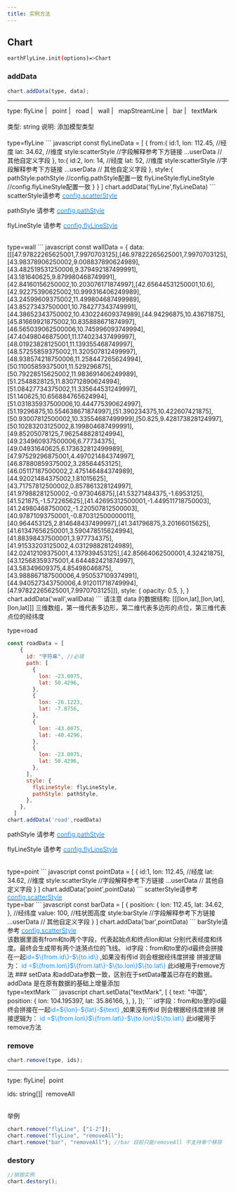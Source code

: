 ```yaml
---
title: 实例方法
---
```



## Chart

```bash
earthFlyLine.init(options)=>Chart
```

### addData

```javascript
chart.addData(type, data);
```

---

<div>
  type:
  <Tag color="cyan">flyLine</Tag>
  <span style="margin-right:8px;">|</span>
  <Tag color="cyan">point</Tag>
  <span style="margin-right:8px;">|</span>
  <Tag color="cyan">road</Tag>
  <span style="margin-right:8px;">|</span>
  <Tag color="cyan">wall</Tag>
  <span style="margin-right:8px;">|</span>
  <Tag color="cyan">mapStreamLine</Tag>
  <span style="margin-right:8px;">|</span>
  <Tag color="cyan">bar</Tag>
  <span style="margin-right:8px;">|</span>
  <Tag color="cyan">textMark</Tag>
</div>

<br/>
<Tag color="blue">类型: string</Tag>
<Tag color="pink"> 说明: 添加模型类型</Tag>
<br/>
<br/>
<Tag color="red">type=flyLine</Tag>
``` javascript
const flyLineData = [
  {
    from:{
      id:1,
      lon: 112.45, //经度
      lat: 34.62, //维度
      style:scatterStyle //字段解释参考下方链接
      ...userData // 其他自定义字段
    },
    to:{
      id:2,
      lon: 14, //经度
      lat: 52, //维度
      style:scatterStyle //字段解释参考下方链接
      ...userData // 其他自定义字段
    },
    style:{
      pathStyle:pathStyle //config.pathStyle配置一致
      flyLineStyle:flyLineStyle //config.flyLineStyle配置一致
    }
  }
]
chart.addData('flyLine',flyLineData)
```
<Alert color="primary">
scatterStyle请参考 <a style="color:" href="javascript:void(0);" data-href="/reference/property/#configscatterstyle"><span style="color:#1890ff;">config.scatterStyle</span></a>

pathStyle 请参考 <a style="color:" href="javascript:void(0);" data-href="/reference/property/#configpathstyle"><span style="color:#1890ff;">config.pathStyle</span></a>

flyLineStyle 请参考 <a style="color:" href="javascript:void(0);" data-href="/reference/property/#configflylinestyle"><span style="color:#1890ff;">config.flyLineStyle</span></a>

</Alert>
<br/>
<Tag color="red">type=wall</Tag>
``` javascript
const wallData = {
    data: [[[47.97822265625001,7.9970703125],[46.97822265625001,7.9970703125],[43.98378906250002,9.008837890624989],[43.482519531250006,9.379492187499991],[43.181640625,9.879980468749991],[42.84160156250002,10.203076171874997],[42.65644531250001,10.6],[42.92275390625002,10.999316406249989],[43.24599609375002,11.499804687499989],[43.85273437500001,10.784277343749991],[44.38652343750002,10.430224609374989],[44.94296875,10.43671875],[45.81669921875002,10.835888671874997],[46.565039062500006,10.745996093749994],[47.40498046875001,11.174023437499997],[48.01923828125001,11.139355468749997],[48.57255859375002,11.320507812499997],[48.938574218750006,11.258447265624994],[50.11005859375001,11.529296875],[50.79228515625002,11.983691406249989],[51.2548828125,11.830712890624994],[51.08427734375002,11.335644531249997],[51.140625,10.656884765624994],[51.031835937500006,10.444775390624997],[51.19296875,10.554638671874997],[51.390234375,10.422607421875],[50.93007812500002,10.33554687499999],[50.825,9.428173828124997],[50.10283203125002,8.199804687499991],[49.85205078125,7.962548828124994],[49.234960937500006,6.77734375],[49.04931640625,6.173632812499989],[47.97529296875001,4.497021484374997],[46.87880859375002,3.28564453125],[46.05117187500002,2.475146484374989],[44.92021484375002,1.81015625],[43.71757812500002,0.857861328124997],[41.97988281250002,-0.973046875],[41.53271484375,-1.6953125],[41.521875,-1.572265625],[41.42695312500001,-1.449511718750003],[41.24980468750002,-1.220507812500003],[40.97871093750001,-0.870312500000011],[40.964453125,2.814648437499997],[41.341796875,3.20166015625],[41.61347656250001,3.590478515624994],[41.88398437500001,3.977734375],[41.91533203125002,4.031298828124989],[42.02412109375001,4.137939453125],[42.85664062500001,4.32421875],[43.12568359375001,4.644482421874997],[43.58349609375,4.85498046875],[43.988867187500006,4.950537109374991],[44.940527343750006,4.912011718749994],[47.97822265625001,7.9970703125]]],
    style: {
      opacity: 0.5,
    },
  }
chart.addData('wall',wallData)
```
<Alert color="primary">
请注意 data 的数据结构: [[[lon,lat],[lon,lat],[lon,lat]]] 三维数组，第一维代表多边形，第二维代表多边形的点位，第三维代表点位的经纬度
</Alert>
<br/>

<Tag color="red">type=road</Tag>
``` javascript
const roadData = [
    {
      id: "字符串", //必填
      path: [
        {
          lon: -23.0075,
          lat: 50.4296,
        },
        {
          lon: -26.1223,
          lat: -7.8756,
        },
        {
          lon: -43.0075,
          lat: -40.4296,
        },
        {
          lon: -23.0075,
          lat: 50.4296,
        },
      ],
      style: {
        flyLineStyle: flyLineStyle,
        pathStyle: pathStyle,
      },
    },
  ]
chart.addData('road',roadData)
```
<Alert color="primary">

pathStyle 请参考 <a style="color:" href="javascript:void(0);" data-href="/reference/property/#configpathstyle"><span style="color:#1890ff;">config.pathStyle</span></a>

flyLineStyle 请参考 <a style="color:" href="javascript:void(0);" data-href="/reference/property/#configflylinestyle"><span style="color:#1890ff;">config.flyLineStyle</span></a>

</Alert>
<br/>
<Tag color="red">type=point</Tag>
``` javascript
const pointData = [
  {
    id:1,
    lon: 112.45, //经度
    lat: 34.62, //维度
    style:scatterStyle //字段解释参考下方链接
    ...userData // 其他自定义字段
  }
]
chart.addData('point',pointData)
```
<Alert color="primary">
scatterStyle请参考 <a style="color:" href="javascript:void(0);" data-href="/reference/property/#configscatterstyle"><span style="color:#1890ff;">config.scatterStyle</span></a>

</Alert>
<br/>
<Tag color="red">type=bar</Tag>
``` javascript
const barData = [
  {
    position: {
      lon: 112.45,
      lat: 34.62,
    }, //经纬度
    value: 100, //柱状图高度
    style:barStyle //字段解释参考下方链接
    ...userData // 其他自定义字段
  }
]
chart.addData('bar',pointData)
```
<Alert color="primary">
barStyle请参考 <a style="color:" href="javascript:void(0);" data-href="/reference/property/#configbarstyle"><span style="color:#1890ff;">config.scatterStyle</span></a>

</Alert>
<br/>
<Alert color="warning">
该数据里面有from和to两个字段，代表起始点和终点lon和lat 分别代表经度和纬度。最终会生成带有两个涟漪点位的飞线。
id字段：from和to里的id最终会拼接在一起<span style="color:#1890ff;">id=$\{from.id\}-$\{to.id\}</span> ,如果没有传id 则会根据经纬度拼接 拼接逻辑为：
<span style="color:#1890ff;">id =$\{from.lon\}$\{from.lat\}-$\{to.lon\}$\{to.lat\}</span> 此id被用于remove方法
</Alert>
### setData
<Alert color="warning">
和addData参数一致，区别在于setData覆盖已存在的数据。addData 是在原有数据的基础上增量添加
</Alert>
<br/>
<Tag color="red">type=textMark</Tag>
``` javascript
chart.setData("textMark", [
    {
      text: "中国",
      position: {
        lon: 104.195397,
        lat: 35.86166,
      },
    },
  ]);
```
<Alert color="warning">
id字段：from和to里的id最终会拼接在一起<span style="color:#1890ff;">id=${lon}-${lat}-${text}</span> ,如果没有传id 则会根据经纬度拼接 拼接逻辑为：
<span style="color:#1890ff;">id =$\{from.lon\}$\{from.lat\}-$\{to.lon\}$\{to.lat\}</span> 此id被用于remove方法
</Alert>

### remove

```javascript
chart.remove(type, ids);
```

---

type: <Tag color="cyan">flyLine</Tag><span style="margin-right:8px;">|</span><Tag  color="cyan">point</Tag>

ids: <Tag color="cyan">string[]</Tag><span style="margin-right:8px;">|</span><Tag  color="cyan">removeAll</Tag>

<br />
<Tag color="red">举例</Tag>
<Alert color="warning">

```javascript
chart.remove("flyLine", ["1-2"]);
chart.remove("flyLine", "removeAll");
chart.remove("bar", "removeAll"); //bar 目前只能removeAll 不支持单个移除
```

</Alert>

### destory

```javascript
//销毁实例
chart.destory();
```
